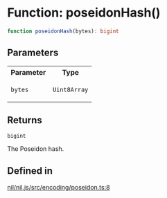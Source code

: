 # Function: poseidonHash()

```ts
function poseidonHash(bytes): bigint
```

## Parameters

<table>
<tr>
<th>Parameter</th>
<th>Type</th>
</tr>
<tr>
<td>

`bytes`

</td>
<td>

`Uint8Array`

</td>
</tr>
</table>

## Returns

`bigint`

The Poseidon hash.

## Defined in

[nil/nil.js/src/encoding/poseidon.ts:8](https://github.com/NilFoundation/nil.js/blob/08a7f90027b4c09b608245b19f15f6fb7ae1ff03/src/encoding/poseidon.ts#L8)
